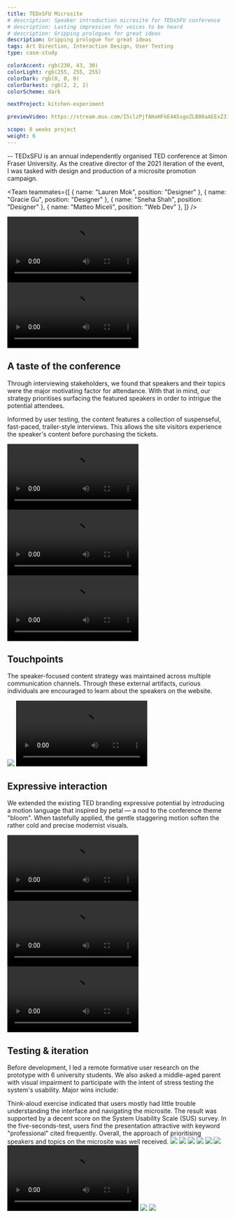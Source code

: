 ```yaml
---
title: TEDxSFU Microsite
# description: Speaker introduction microsite for TEDxSFU conference
# description: Lasting impression for voices to be heard
# description: Gripping prologues for great ideas
description: Gripping prologue for great ideas
tags: Art Direction, Interaction Design, User Testing
type: case-study

colorAccent: rgb(230, 43, 30)
colorLight: rgb(255, 255, 255)
colorDark: rgb(0, 0, 0)
colorDarkest: rgb(2, 2, 2)
colorScheme: dark

nextProject: kitchen-experiment

previewVideo: https://stream.mux.com/I5clzPjfAHaHFkE4ASsgoZLB00aAEExZ316NreGoscQo/capped-1080p.mp4

scope: 8 weeks project
weight: 6
---
```


<FullImage
  src="/project-assets/tedxsfu/intro.jpg"
  width={1904}
  height={1128}
  priority={true}
/>

-- TEDxSFU is an annual independently organised TED conference at Simon Fraser University. As the creative director of the 2021 iteration of the event, I was tasked with design and production of a microsite promotion campaign.

<Team
  teammates={[
    { name: "Lauren Mok", position: "Designer" },
    { name: "Gracie Gu", position: "Designer" },
    { name: "Sneha Shah", position: "Designer" },
    { name: "Matteo Miceli", position: "Web Dev" },
  ]}
/>

<LayoutFull extraMargin>
  <Video
    src="https://www.sfu.ca/~kkl64/videos/tedxsfu/desktop-ui-keyframe.mp4"
    width={2780}
    height={1630}
    seekOnScroll
    preload="auto"
  />
</LayoutFull>
<LayoutFull>
  <Video
    src="https://www.sfu.ca/~kkl64/videos/tedxsfu/mobile-ui-keyframe.mp4"
    width={2780}
    height={1694}
    preload="auto"
    seekOnScroll
  />
</LayoutFull>

## A taste of the conference

Through interviewing stakeholders, we found that speakers and their topics were the major motivating factor for attendance. With that in mind, our strategy prioritises surfacing the featured speakers in order to intrigue the potential attendees.

Informed by user testing, the content features a collection of suspenseful, fast-paced, trailer-style interviews. This allows the site visitors experience the speaker's content before purchasing the tickets.

<LayoutFull extraMargin>
  <Video
    src="https://www.sfu.ca/~kkl64/videos/tedxsfu/video-demo.mp4"
    width={1792}
    height={1008}
  >
    <Caption
      wideSpacing
      label="1"
      title="Immersive Experience"
      text="The immersion of edgeless video interface facilitates a feeling of intimacy between audience and the speaker."
    />
  </Video>
</LayoutFull>
<LayoutFull grid="2/1">
  <Video
    src="https://www.sfu.ca/~kkl64/videos/tedxsfu/landing-demo.mp4"
    width={1792}
    height={1008}
    fillHeight
  >
    <Caption
      label="2"
      title="Speaker-Focused Landing"
      wideSpacing
      text={`Visitors are greeted with a seamless carousel of speakers and talk information right away.`}
    />
  </Video>
  <Video
    src="https://www.sfu.ca/~kkl64/videos/tedxsfu/mobile-landing-small.mp4"
    width={582}
    height={730}
  >
    <Caption
      label="3"
      title="Responsiveness"
      text="Touch optimised carousel for mobile navigation."
    />
  </Video>
</LayoutFull>

## Touchpoints

The speaker-focused content strategy was maintained across multiple communication channels. Through these external artifacts, curious individuals are encouraged to learn about the speakers on the website.

<LayoutMainContent grid="2/3" extraMargin>
  <Image
    src="/project-assets/tedxsfu/touchpoint-social.jpg"
    width={583}
    height={663}
  >
    <Caption label="4" />
  </Image>
  <Video
    src="https://www.sfu.ca/~kkl64/videos/tedxsfu/touchpoint-poster.mp4"
    width={882}
    height={882}
  >
    <Caption
      label="5"
      text="Speaker-specific QR code poster as initial touchpoint"
    />
  </Video>
</LayoutMainContent>

## Expressive interaction

We extended the existing TED branding expressive potential by introducing a motion language that inspired by petal — a nod to the conference theme "bloom". When tastefully applied, the gentle staggering motion soften the rather cold and precise modernist visuals.

<LayoutMainContent extraMargin>
  <Video
    src="https://www.sfu.ca/~kkl64/videos/tedxsfu/transition-demo.mp4"
    width={1792}
    height={1008}
    canScrub={false}
  >
    <Caption label="6" text={`"Bloom" motion language on page transition`} />
  </Video>
</LayoutMainContent>

<LayoutMainContent grid="2/3">
  <Video
    src="https://www.sfu.ca/~kkl64/videos/tedxsfu/font-demo.mp4"
    width={583}
    height={407}
    canScrub={false}
  >
    <Caption
      label="7"
      text={`To achieve the weight animation, I modified Neue Haas Grotesk into a variable typeface.`}
    />
  </Video>
  <Video
    src="https://www.sfu.ca/~kkl64/videos/tedxsfu/button-demo.mp4"
    width={1792}
    height={1008}
    canScrub={false}
  >
    <Caption label="8" text={`Staggering type motion on CTA button`} />
  </Video>
</LayoutMainContent>

## Testing & iteration

Before development, I led a remote formative user research on the prototype with 6 university students. We also asked a middle-aged parent with visual impairment to participate with the intent of stress testing the system's usability. Major wins include:

<List>
  <ListItem label="1">
    Think-aloud exercise indicated that users mostly had little trouble
    understanding the interface and navigating the microsite. The result was
    supported by a decent score on the System Usability Scale (SUS) survey.
  </ListItem>
  <ListItem label="2">
    In the five-seconds-test, users find the presentation attractive with
    keyword "professional" cited frequently. Overall, the approach of
    prioritising speakers and topics on the microsite was well received.
  </ListItem>
</List>

<LayoutMainContent grid="3/2" extraMargin>
  <Image src="/project-assets/tedxsfu/sus-result.jpg" width={884} height={791}>
    <Caption label="9" text="System Usability Scale survey result" />
  </Image>
  <SlideShow
    label="10"
    text="Users generally enjoyed the speaker focused approach."
  >
    <Image
      src="/project-assets/tedxsfu/testing-quote-1.jpg"
      width={581}
      height={581}
    />
    <Image
      src="/project-assets/tedxsfu/testing-quote-2.jpg"
      width={581}
      height={581}
    />
    <Image
      src="/project-assets/tedxsfu/testing-quote-3.jpg"
      width={581}
      height={581}
    />
    <Image
      src="/project-assets/tedxsfu/testing-quote-4.jpg"
      width={581}
      height={581}
    />
  </SlideShow>
</LayoutMainContent>

<LayoutMainContent grid="2/3" extraMargin>
  <Image
    src="/project-assets/tedxsfu/content-before.jpg"
    width={582}
    height={582}
  >
    <Caption label="Before" />
  </Image>
  <Video
    src="https://www.sfu.ca/~kkl64/videos/tedxsfu/testing-video-demo.mp4"
    width={884}
    height={884}
    rowSpan={3}
    canScrub={false}
  >
    <Caption label="After" />
  </Video>
  <Caption
    label="11"
    title="Wordy Content"
    text="Users had raised that the speakers bio was too verbose to sustain their interest. As a result, the speaker bio was replaced by a snappy speaker interview video in the final design."
    overlay={false}
  />
</LayoutMainContent>

<LayoutMainContent grid="2/3" extraMargin>
  <Image
    src="/project-assets/tedxsfu/navigation-aid-before.jpg"
    width={582}
    height={582}
  >
    <Caption label="Before" />
  </Image>
  <Image
    src="/project-assets/tedxsfu/navigation-aid-after.jpg"
    width={884}
    height={1303}
    rowSpan={3}
  >
    <Caption label="After" />
  </Image>
  <Caption
    label="12"
    title="Lack of In-Page Navigation"
    text="Some users find the lack of in-page navigation frustrating, especially when browsing a lengthy page. To address this, new navigation modules was added to specific pages."
    overlay={false}
  />
</LayoutMainContent>
